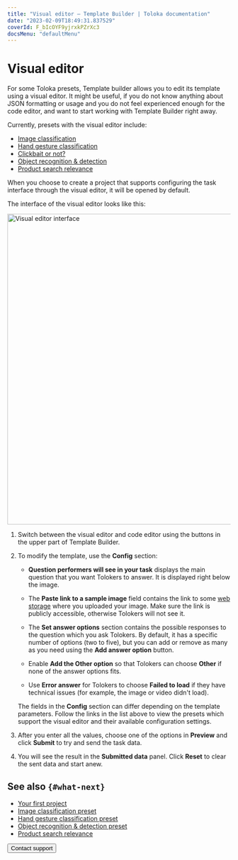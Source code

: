 ```yaml
---
title: "Visual editor — Template Builder | Toloka documentation"
date: "2023-02-09T18:49:31.837529"
coverId: F_bIcOYF9yjrxkPZrXc3
docsMenu: "defaultMenu"
---
```



# Visual editor

For some Toloka presets, Template builder allows you to edit its template using a visual editor. It might be useful, if you do not know anything about JSON formatting or usage and you do not feel experienced enough for the code editor, and want to start working with Template Builder right away.

Currently, presets with the visual editor include:

- [Image classification](https://platform.toloka.ai/requester/new/project?templateId=image_classification)
- [Hand gesture classification](https://platform.toloka.ai/requester/new/project?templateId=videoModeration)
- [Clickbait or not?](https://platform.toloka.ai/requester/new/project?templateId=checkbox_dynamic)
- [Object recognition & detection](https://platform.toloka.ai/requester/new/project?templateId=polygon)
- [Product search relevance](https://platform.toloka.ai/requester/new/project?templateId=categorize)

When you choose to create a project that supports configuring the task interface through the visual editor, it will be opened by default.

The interface of the visual editor looks like this:

<Image width="700px" withBackground imageId="1675425370325" alt="Visual editor interface" />

1. Switch between the visual editor and code editor using the buttons in the upper part of Template Builder.

1. To modify the template, use the **Config** section:

    - **Question performers will see in your task** displays the main question that you want Tolokers to answer. It is displayed right below the image.

    - The **Paste link to a sample image** field contains the link to some [web storage](/docs/guide/cloud-storage) where you uploaded your image. Make sure the link is publicly accessible, otherwise Tolokers will not see it.

    - The **Set answer options** section contains the possible responses to the question which you ask Tolokers. By default, it has a specific number of options (two to five), but you can add or remove as many as you need using the **Add answer option** button.

    - Enable **Add the Other option** so that Tolokers can choose **Other** if none of the answer options fits.

    - Use **Error answer** for Tolokers to choose **Failed to load** if they have technical issues (for example, the image or video didn't load).

    <Note mode="note" title="Note">

    The fields in the **Config** section can differ depending on the template parameters. Follow the links in the list above to view the presets which support the visual editor and their available configuration settings.

    </Note>

1. After you enter all the values, choose one of the options in **Preview** and click **Submit** to try and send the task data.

1. You will see the result in the **Submitted data** panel. Click **Reset** to clear the sent data and start anew.

## See also `{#what-next}`

- [Your first project](/docs/guide/first-project)
- [Image classification preset](/docs/template-builder/templates/image-classification)
- [Hand gesture classification preset](/docs/template-builder/templates/video-moderation)
- [Object recognition & detection preset](/docs/template-builder/templates/object-recognition)
- [Product search relevance](/docs/template-builder/templates/product-search-relevance)

<Button themeColor="light" view="default" size="l" type="link" url="/docs/guide/troubleshooting/support?form-source=template-builder-visual-editor">Contact support</Button>
